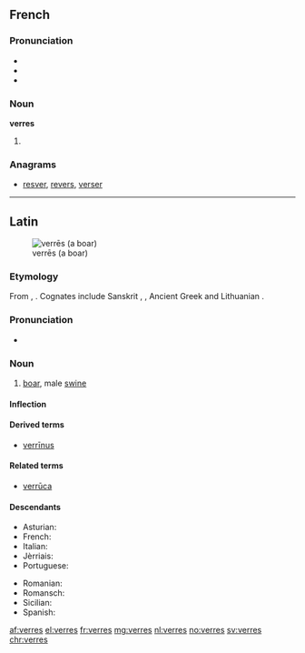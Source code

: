 ==French==

===Pronunciation===
* {{IPA|/vɛʁ/|lang=fr}}
* {{homophones|verre|vers|vert|verts|lang=fr}}
* {{rhymes|ɛːʀ|lang=fr}}

===Noun===
'''verres''' {{m-p}}

# {{plural of|verre|lang=fr}}

===Anagrams===
* [[resver#French|resver]], [[revers#French|revers]], [[verser#French|verser]]

----

==Latin==
[[Image:Sus scrofa in Belgium Luc Viatour.JPG|thumb|verrēs (a boar)]]

===Etymology===
From {{etyl|ine-pro|la}} {{term/t|ine-pro|*wers-}}, {{term/t|ine-pro|*wr̥s-||male}}. Cognates include Sanskrit {{term|sc=Deva|वृषन्|tr=vṛ́ṣan|lang=sa}}, {{term|sc=Deva|वृष|tr=vṛṣa|lang=sa}}, Ancient Greek {{term|sc=polytonic|ἄρσην|tr=arsēn|lang=grc}} and Lithuanian {{term|ver̃šis|lang=lt}}.

===Pronunciation===
* {{a|Classical}} {{IPA|/ˈwer.reːs/|lang=la}}

===Noun===
{{la-noun|verrēs|verris|verris|m|third}}

# [[boar]], male [[swine]]

====Inflection====
{{la-decl-3rd-I|verrēs|verr}}

====Derived terms====
* [[verrinus|verrīnus]]

====Related terms====
* [[verruca|verrūca]]

====Descendants====
{{top2}}
* Asturian: {{l|ast|bracu}}
* French: {{l/fr|verrat}}
* Italian: {{l/it|verro}}
* Jèrriais: {{l|roa-jer|véthot}}
* Portuguese: {{l/pt|varrão}}
{{mid2}}
* Romanian: {{l|ro|vier}}
* Romansch: {{l|rm|ver}}
* Sicilian: {{l|scn|verru}}
* Spanish: {{l/es|verraco}}
{{bottom}}

[[af:verres]]
[[el:verres]]
[[fr:verres]]
[[mg:verres]]
[[nl:verres]]
[[no:verres]]
[[sv:verres]]
[[chr:verres]]